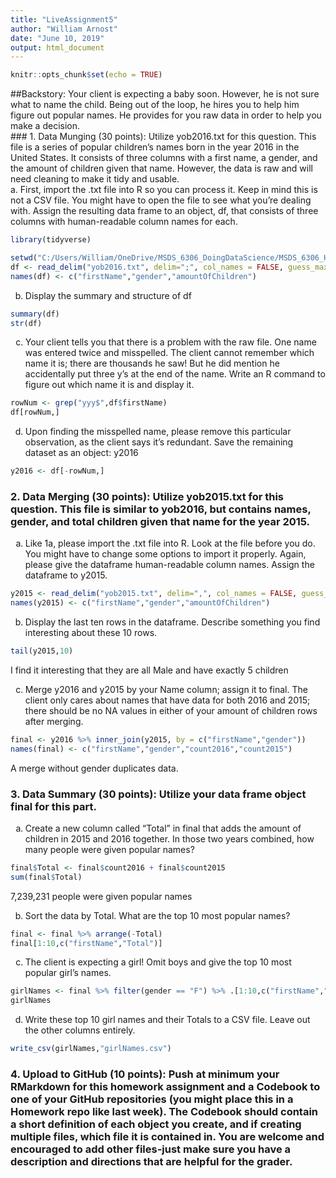 ```yaml
---
title: "LiveAssignment5"
author: "William Arnost"
date: "June 10, 2019"
output: html_document
---
```


```r
knitr::opts_chunk$set(echo = TRUE)
```

##Backstory: Your client is expecting a baby soon.  However, he is not sure what to name the child.  Being out of the loop, he hires you to help him figure out popular names.  He provides for you raw data in order to help you make a decision.  
### 1. Data Munging (30 points): Utilize yob2016.txt for this question. This file is a series of popular children's names born in the year 2016 in the United States.  It consists of three columns with a first name, a gender, and the amount of children given that name.  However, the data is raw and will need cleaning to make it tidy and usable.  
a. First, import the .txt file into R so you can process it.  Keep in mind this is not a CSV file.  You might have to open the file to see what you're dealing with.  Assign the resulting data frame to an object, df, that consists of three columns with human-readable column names for each.  
```r
library(tidyverse)

setwd("C:/Users/William/OneDrive/MSDS_6306_DoingDataScience/MSDS_6306_Homework/LiveAssignment5")
df <- read_delim("yob2016.txt", delim=";", col_names = FALSE, guess_max = 33000)
names(df) <- c("firstName","gender","amountOfChildren")
```

b.	Display the summary and structure of df 
```r
summary(df)
str(df)
```

c.	Your client tells you that there is a problem with the raw file.  One name was entered twice and misspelled.  The client cannot remember which name it is; there are thousands he saw! But he did mention he accidentally put three y's at the end of the name.  Write an R command to figure out which name it is and display it.  
```r
rowNum <- grep("yyy$",df$firstName)
df[rowNum,]
```

d.	Upon finding the misspelled name, please remove this particular observation, as the client says it's redundant.  Save the remaining dataset as an object: y2016   
```r
y2016 <- df[-rowNum,]
```


### 2.	Data Merging (30 points): Utilize yob2015.txt for this question.  This file is similar to yob2016, but contains names, gender, and total children given that name for the year 2015.  
a.	Like 1a, please import the .txt file into R.  Look at the file before you do.  You might have to change some options to import it properly.  Again, please give the dataframe human-readable column names.  Assign the dataframe to y2015.  
```r
y2015 <- read_delim("yob2015.txt", delim=",", col_names = FALSE, guess_max = 33000)
names(y2015) <- c("firstName","gender","amountOfChildren")
```

b.	Display the last ten rows in the dataframe.  Describe something you find interesting about these 10 rows.  
```r
tail(y2015,10)
```
I find it interesting that they are all Male and have exactly 5 children

c.	Merge y2016 and y2015 by your Name column; assign it to final.  The client only cares about names that have data for both 2016 and 2015; there should be no NA values in either of your amount of children rows after merging.  
```r
final <- y2016 %>% inner_join(y2015, by = c("firstName","gender"))
names(final) <- c("firstName","gender","count2016","count2015")
```
A merge without gender duplicates data.

### 3.	Data Summary (30 points): Utilize your data frame object final for this part.  
a.	Create a new column called "Total" in final that adds the amount of children in 2015 and 2016 together.  In those two years combined, how many people were given popular names?   
```r
final$Total <- final$count2016 + final$count2015
sum(final$Total)
```
7,239,231 people were given popular names

b.	Sort the data by Total.  What are the top 10 most popular names?  
```r
final <- final %>% arrange(-Total)
final[1:10,c("firstName","Total")]
```

c.	The client is expecting a girl!  Omit boys and give the top 10 most popular girl's names.  
```r
girlNames <- final %>% filter(gender == "F") %>% .[1:10,c("firstName","Total")]
girlNames
```

d.	Write these top 10 girl names and their Totals to a CSV file.  Leave out the other columns entirely.  
```r
write_csv(girlNames,"girlNames.csv")
```


### 4.	Upload to GitHub (10 points): Push at minimum your RMarkdown for this homework assignment and a Codebook to one of your GitHub repositories (you might place this in a Homework repo like last week).  The Codebook should contain a short definition of each object you create, and if creating multiple files, which file it is contained in.  You are welcome and encouraged to add other files-just make sure you have a description and directions that are helpful for the grader. 
